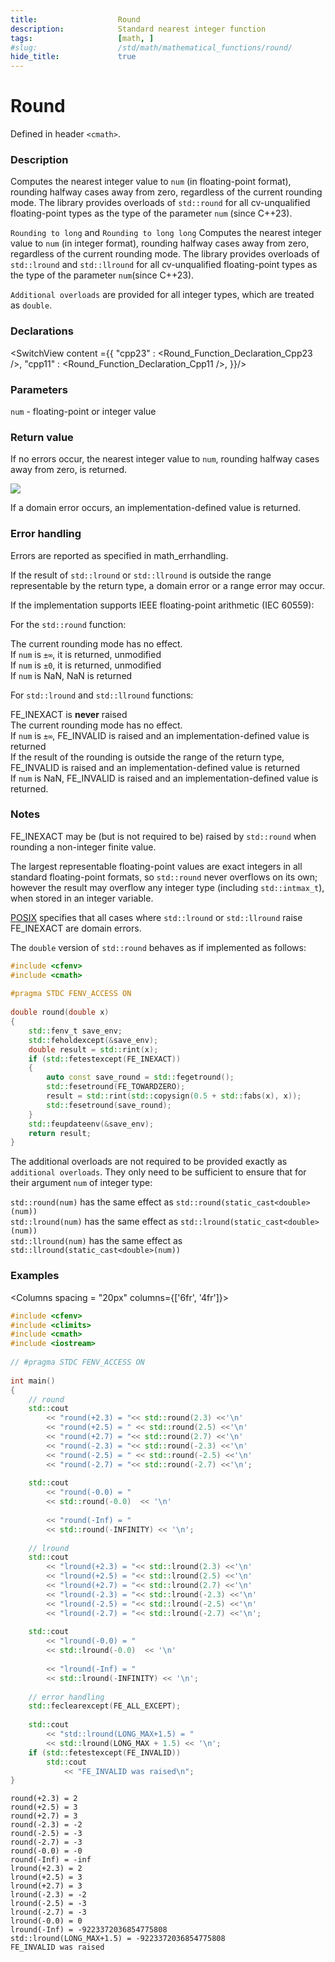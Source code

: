 ```yaml
---
title:                  Round
description:            Standard nearest integer function
tags:                   [math, ]
#slug:                  /std/math/mathematical_functions/round/
hide_title:             true
---
```




# Round

Defined in header `<cmath>`.

### Description
Computes the nearest integer value to `num` (in floating-point format), rounding halfway cases away from zero, regardless of the current rounding mode. 
The library provides overloads of `std::round` for all cv-unqualified floating-point types as the type of the parameter `num` (since C++23).

`Rounding to long` and `Rounding to long long` Computes the nearest integer value to `num` (in integer format), 
rounding halfway cases away from zero, regardless of the current rounding mode. 
The library provides overloads of `std::lround` and `std::llround` for all cv-unqualified floating-point types as the type of the parameter `num`(since C++23). 

`Additional overloads` are provided for all integer types, which are treated as `double`.


### Declarations

<SwitchView content ={{
    "cpp23" : <Round_Function_Declaration_Cpp23 />,
    "cpp11" : <Round_Function_Declaration_Cpp11 />,
}}/>


### Parameters
 
`num` - floating-point or integer value

### Return value

If no errors occur, the nearest integer value to `num`, rounding halfway cases away from zero, is returned.

<Image maxheight={300}
        src="/img/doc/math/round/math-round_away_zero.svg"
    />

If a domain error occurs, an implementation-defined value is returned.

### Error handling

Errors are reported as specified in math_errhandling.

If the result of `std::lround` or `std::llround` is outside the range representable by the return type, a domain error or a range error may occur.

If the implementation supports IEEE floating-point arithmetic (IEC 60559):

For the `std::round` function:

The current rounding mode has no effect.<br/>
If `num` is `±∞`, it is returned, unmodified<br/>
If `num` is `±0`, it is returned, unmodified<br/>
If `num` is NaN, NaN is returned<br/>

For `std::lround` and `std::llround` functions:

FE_INEXACT is **never** raised <br/>
The current rounding mode has no effect.<br/>
If `num` is `±∞`, FE_INVALID is raised and an implementation-defined value is returned<br/>
If the result of the rounding is outside the range of the return type, FE_INVALID is raised and an implementation-defined value is returned<br/>
If `num` is NaN, FE_INVALID is raised and an implementation-defined value is returned.<br/>

### Notes

FE_INEXACT may be (but is not required to be) raised by `std::round` when rounding a non-integer finite value.

The largest representable floating-point values are exact integers in all standard floating-point formats, so `std::round` never overflows on its own;
 however the result may overflow any integer type (including `std::intmax_t`), when stored in an integer variable.

[POSIX](https://pubs.opengroup.org/onlinepubs/9699919799/functions/lround.html) 
specifies that all cases where `std::lround` or `std::llround` raise FE_INEXACT are domain errors.

The `double` version of `std::round` behaves as if implemented as follows:
```cpp
#include <cfenv>
#include <cmath>
 
#pragma STDC FENV_ACCESS ON
 
double round(double x)
{
    std::fenv_t save_env;
    std::feholdexcept(&save_env);
    double result = std::rint(x);
    if (std::fetestexcept(FE_INEXACT))
    {
        auto const save_round = std::fegetround();
        std::fesetround(FE_TOWARDZERO);
        result = std::rint(std::copysign(0.5 + std::fabs(x), x));
        std::fesetround(save_round);
    }
    std::feupdateenv(&save_env);
    return result;
}
```

The additional overloads are not required to be provided exactly as `additional overloads`. 
They only need to be sufficient to ensure that for their argument `num` of integer type:

`std::round(num)` has the same effect as `std::round(static_cast<double>(num))` <br/>
`std::lround(num)` has the same effect as `std::lround(static_cast<double>(num))`<br/>
`std::llround(num)` has the same effect as `std::llround(static_cast<double>(num))`<br/>

### Examples



<Columns spacing = "20px" columns={['6fr', '4fr']}>
<div>

```cpp
#include <cfenv>
#include <climits>
#include <cmath>
#include <iostream>
 
// #pragma STDC FENV_ACCESS ON
 
int main()
{
    // round
    std::cout 
        << "round(+2.3) = "<< std::round(2.3) <<'\n'
        << "round(+2.5) = " << std::round(2.5) <<'\n'
        << "round(+2.7) = "<< std::round(2.7) <<'\n'
        << "round(-2.3) = "<< std::round(-2.3) <<'\n'
        << "round(-2.5) = " << std::round(-2.5) <<'\n'
        << "round(-2.7) = "<< std::round(-2.7) <<'\n';
 
    std::cout 
        << "round(-0.0) = " 
        << std::round(-0.0)  << '\n'
        
        << "round(-Inf) = " 
        << std::round(-INFINITY) << '\n';
 
    // lround
    std::cout 
        << "lround(+2.3) = "<< std::lround(2.3) <<'\n'
        << "lround(+2.5) = "<< std::lround(2.5) <<'\n'
        << "lround(+2.7) = "<< std::lround(2.7) <<'\n'
        << "lround(-2.3) = "<< std::lround(-2.3) <<'\n'
        << "lround(-2.5) = "<< std::lround(-2.5) <<'\n'
        << "lround(-2.7) = "<< std::lround(-2.7) <<'\n';
 
    std::cout 
        << "lround(-0.0) = " 
        << std::lround(-0.0)  << '\n'
        
        << "lround(-Inf) = " 
        << std::lround(-INFINITY) << '\n';
 
    // error handling
    std::feclearexcept(FE_ALL_EXCEPT);
 
    std::cout 
        << "std::lround(LONG_MAX+1.5) = "
        << std::lround(LONG_MAX + 1.5) << '\n';
    if (std::fetestexcept(FE_INVALID))
        std::cout 
            << "FE_INVALID was raised\n";
}

```

</div>

<div>

```plaintext title="Possible Result"
round(+2.3) = 2  
round(+2.5) = 3  
round(+2.7) = 3
round(-2.3) = -2  
round(-2.5) = -3  
round(-2.7) = -3
round(-0.0) = -0
round(-Inf) = -inf
lround(+2.3) = 2  
lround(+2.5) = 3  
lround(+2.7) = 3
lround(-2.3) = -2  
lround(-2.5) = -3  
lround(-2.7) = -3
lround(-0.0) = 0
lround(-Inf) = -9223372036854775808
std::lround(LONG_MAX+1.5) = -9223372036854775808
FE_INVALID was raised
```

</div>
</Columns>
